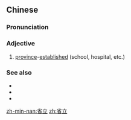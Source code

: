 ==Chinese==
{{zh-forms}}

===Pronunciation===
{{zh-pron
|m=shěnglì
|mn=séng-li̍p
|cat=a
}}

===Adjective===
{{zh-adj}}

# {{lb|zh|attributive}} [[province]]-[[established]] (school, hospital, etc.)

===See also===
* {{zh-l|國立}}
* {{zh-l|州立}}
* {{zh-l|市立}}

[[zh-min-nan:省立]]
[[zh:省立]]